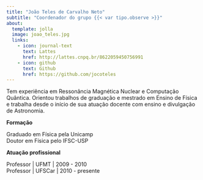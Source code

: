 ```yaml
---
title: "João Teles de Carvalho Neto"
subtitle: "Coordenador do grupo {{< var tipo.observe >}}"
about:
  template: jolla
  image: joao_teles.jpg
  links:
    - icon: journal-text
      text: Lattes
      href: http://lattes.cnpq.br/8622059450756991
    - icon: github
      text: Github
      href: https://github.com/jocoteles
---
```


Tem experiência em Ressonância Magnética Nuclear e Computação Quântica. Orientou trabalhos de graduação e mestrado em Ensino de Física e trabalha desde o início de sua atuação docente com ensino e divulgação de Astronomia.

**Formação**

Graduado em Física pela Unicamp  
Doutor em Física pelo IFSC-USP

**Atuação profissional**

Professor | UFMT | 2009 - 2010  
Professor | UFSCar | 2010 - presente
